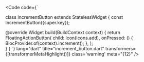 
<Code
	code={`

class IncrementButton extends StatelessWidget {
  const IncrementButton({super.key});

  @override
  Widget build(BuildContext context) {
    return FloatingActionButton(
      child: Icon(Icons.add),
      onPressed: () {
        BlocProvider.of<CounterCubit>(context).increment();
      },
    );    
  }
}
`}
lang="dart" title="increment_button.dart"
transformers={[transformerMetaHighlight()]} class='warning' meta="{12}" />
